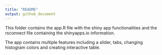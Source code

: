 ```yaml
---
title: "README"
output: github_document
---
```


This folder contains the app.R file with the shiny app functionalities and the rsconnect file containing the shinyapps.io information.

The app contains multiple features including a slider, tabs, changing histogram colors and creating interactive table. 